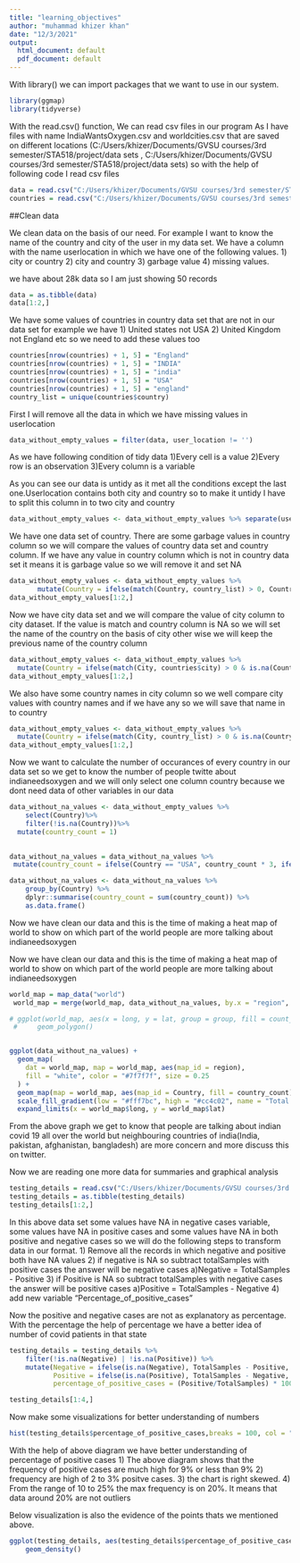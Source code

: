 ```yaml
---
title: "learning_objectives"
author: "muhammad khizer khan"
date: "12/3/2021"
output:
  html_document: default
  pdf_document: default
---
```



With library() we can import packages that we want to use in our system.
```r
library(ggmap)
library(tidyverse)
```

With the read.csv() function, We can read csv files in our program
As I have files with name IndiaWantsOxygen.csv and worldcities.csv that are saved on different locations (C:/Users/khizer/Documents/GVSU courses/3rd semester/STA518/project/data sets ,  C:/Users/khizer/Documents/GVSU courses/3rd semester/STA518/project/data sets) 
so with the help of following code I read csv files
```r
data = read.csv("C:/Users/khizer/Documents/GVSU courses/3rd semester/STA518/project/data sets/IndiaWantsOxygen.csv")
countries = read.csv("C:/Users/khizer/Documents/GVSU courses/3rd semester/STA518/project/data sets/worldcities.csv")
```



##Clean data

We clean data on the basis of our need. For example I want to know the name of the country and city of the user in my data set. We have a column with the name userlocation in which we have one of the following values. 
1) city or country
2) city and country
3) garbage value 
4) missing values.

we have about 28k data so I am just showing 50 records
```r
data = as.tibble(data)
data[1:2,]
```
We have some values of countries in country data set that are not in our data set for example we have 
1) United states not USA
2) United Kingdom not England
etc so we need to add these values too
```r
countries[nrow(countries) + 1, 5] = "England"
countries[nrow(countries) + 1, 5] = "INDIA"
countries[nrow(countries) + 1, 5] = "india"
countries[nrow(countries) + 1, 5] = "USA"
countries[nrow(countries) + 1, 5] = "england"
country_list = unique(countries$country)
```




First I will remove all the data in which we have missing values in userlocation
```r
data_without_empty_values = filter(data, user_location != '')
```




As we have following condition of tidy data
1)Every cell is a value
2)Every row is an observation
3)Every column is a variable

As you can see our data is untidy as it met all the conditions except the last one.Userlocation contains both city and country so to make it untidy I have to split this column in to two city and country

```r
data_without_empty_values <- data_without_empty_values %>% separate(user_location, c('City', 'Country'))
```
We have one data set of country. There are some garbage values in country column so we will compare the values of country data set and country column. If we have any value in country column which is not in country data set it means it is garbage value so we will remove it and set NA

```r
data_without_empty_values <- data_without_empty_values %>% 
       mutate(Country = ifelse(match(Country, country_list) > 0, Country, NA))
data_without_empty_values[1:2,]
```



Now we have city data set and we will compare the value of city column to city dataset. If the value is match and country column is NA so we will set the name of the country on the basis of city other wise we will keep the previous name of the country column
```r
data_without_empty_values <- data_without_empty_values %>% 
  mutate(Country = ifelse(match(City, countries$city) > 0 & is.na(Country) , countries$country[match(City, countries$city)], Country))
data_without_empty_values[1:2,]
```
We also have some country names in city column so we well compare city values with country names and if we have any so we will save that name in to country
```r
data_without_empty_values <- data_without_empty_values %>% 
  mutate(Country = ifelse(match(City, country_list) > 0 & is.na(Country) , countries$country[match(City, countries$country)], Country))
data_without_empty_values[1:2,]
```


Now we want to calculate the number of occurances of every country in our data set so we get to know the number of people twitte about indianeedsoxygen and we will only select one column country because we dont need data of other variables in our data
```r
data_without_na_values <- data_without_empty_values %>%
    select(Country)%>%
    filter(!is.na(Country))%>%
  mutate(country_count = 1)

    
data_without_na_values = data_without_na_values %>%
 mutate(country_count = ifelse(Country == "USA", country_count * 3, ifelse(Country == "United Arab Emirates", country_count * 3,ifelse(Country == "Australia", country_count * 8,ifelse(Country == "New Zealand", country_count * 15, ifelse(Country == "Canada", country_count * 10, ifelse(Country == "Germany", country_count * 63, country_count)))))))

data_without_na_values <- data_without_na_values %>%
    group_by(Country) %>%
    dplyr::summarise(country_count = sum(country_count)) %>%
    as.data.frame()
```



Now we have clean our data and this is the time of making a heat map of world to show on which part of the world people are more talking about indianeedsoxygen


Now we have clean our data and this is the time of making a heat map of world to show on which part of the world people are more talking about indianeedsoxygen

```r
world_map = map_data("world")
 world_map = merge(world_map, data_without_na_values, by.x = "region", by.y = "Country")

# ggplot(world_map, aes(x = long, y = lat, group = group, fill = count_country), fill = "white", color = "#7f7f7f", #size = 0.25)+
 #     geom_polygon()


ggplot(data_without_na_values) +
  geom_map(
    dat = world_map, map = world_map, aes(map_id = region),
    fill = "white", color = "#7f7f7f", size = 0.25
  ) +
  geom_map(map = world_map, aes(map_id = Country, fill = country_count), size = 0.25) +
  scale_fill_gradient(low = "#fff7bc", high = "#cc4c02", name = "Total Cases") +
  expand_limits(x = world_map$long, y = world_map$lat)
```

From the above graph we get to know that people are talking about indian covid 19 all over the world but neighbouring countries of india(India, pakistan, afghanistan, bangladesh) are more concern and more discuss this on twitter.



Now we are reading one more data for summaries and graphical analysis
```r
testing_details = read.csv("C:/Users/khizer/Documents/GVSU courses/3rd semester/STA518/project/data sets/StatewiseTestingDetails.csv")
testing_details = as.tibble(testing_details)
testing_details[1:2,]
```

In this above data set some values have NA in negative cases variable, some values have NA in positive cases and some values have NA in both positive and negative cases
so we will do the following steps to transform data in our format.
1) Remove all the records in which negative and positive both have NA values
2) if negative is NA so subtract totalSamples with positive cases the answer will be negative cases
  a)Negative = TotalSamples - Positive
3) if Positive is NA so subtract totalSamples with negative cases the answer will be positive cases
  a)Positive = TotalSamples - Negative
4) add new variable "Percentage_of_positive_cases" 

Now the positive and negative cases are not as explanatory as percentage. With the percentage the help of percentage we have a better idea of number of covid patients in that state

```r
testing_details = testing_details %>%
    filter(!is.na(Negative) | !is.na(Positive)) %>%
    mutate(Negative = ifelse(is.na(Negative), TotalSamples - Positive, Negative),
           Positive = ifelse(is.na(Positive), TotalSamples - Negative, Positive),
           percentage_of_positive_cases = (Positive/TotalSamples) * 100)

testing_details[1:4,]
```


Now  make some visualizations for better understanding of numbers
```r
hist(testing_details$percentage_of_positive_cases,breaks = 100, col = "red", main = "covid 19 trend in states of india", xlab =  "percentage of positive cases",  ylab = "frequency")
```
With the help of above diagram we have better understanding of percentage of positive cases
1) The above diagram shows that the frequency of positive cases are much high for 9% or less than 9%
2) frequency are high of 2 to 3% positve cases.
3) the chart is right skewed.
4) From the range of 10 to 25% the max frequency is on 20%. It means that data around 20% are not outliers

Below visualization is also the evidence of the points thats we mentioned above.
```r
ggplot(testing_details, aes(testing_details$percentage_of_positive_cases)) +
    geom_density()
```





